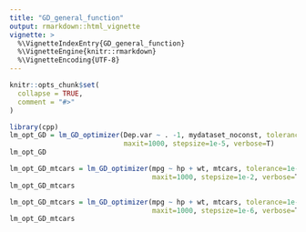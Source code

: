 ```yaml
---
title: "GD_general_function"
output: rmarkdown::html_vignette
vignette: >
  %\VignetteIndexEntry{GD_general_function}
  %\VignetteEngine{knitr::rmarkdown}
  %\VignetteEncoding{UTF-8}
---
```


```r
knitr::opts_chunk$set(
  collapse = TRUE,
  comment = "#>"
)
```

```r
library(cpp)
lm_opt_GD = lm_GD_optimizer(Dep.var ~ . -1, mydataset_noconst, tolerance=1e-3, 
                            maxit=1000, stepsize=1e-5, verbose=T)
lm_opt_GD

lm_opt_GD_mtcars = lm_GD_optimizer(mpg ~ hp + wt, mtcars, tolerance=1e-3, 
                                   maxit=1000, stepsize=1e-2, verbose=T)
lm_opt_GD_mtcars 

lm_opt_GD_mtcars = lm_GD_optimizer(mpg ~ hp + wt, mtcars, tolerance=1e-3,
                                   maxit=1000, stepsize=1e-6, verbose=T)
lm_opt_GD_mtcars 

```
